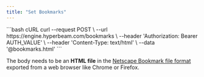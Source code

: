 ```yaml
---
title: "Set Bookmarks"
---
```

<RequestExample>
  ```bash cURL
  curl --request POST \
      --url https://engine.hyperbeam.com/bookmarks \
      --header 'Authorization: Bearer AUTH_VALUE' \
      --header 'Content-Type: text/html' \
      --data '@bookmarks.html'
  ```
</RequestExample>

The body needs to be an **HTML file** in the [Netscape Bookmark file format](https://learn.microsoft.com/en-us/previous-versions/windows/internet-explorer/ie-developer/platform-apis/aa753582(v=vs.85)) exported from a web browser like Chrome or Firefox.
